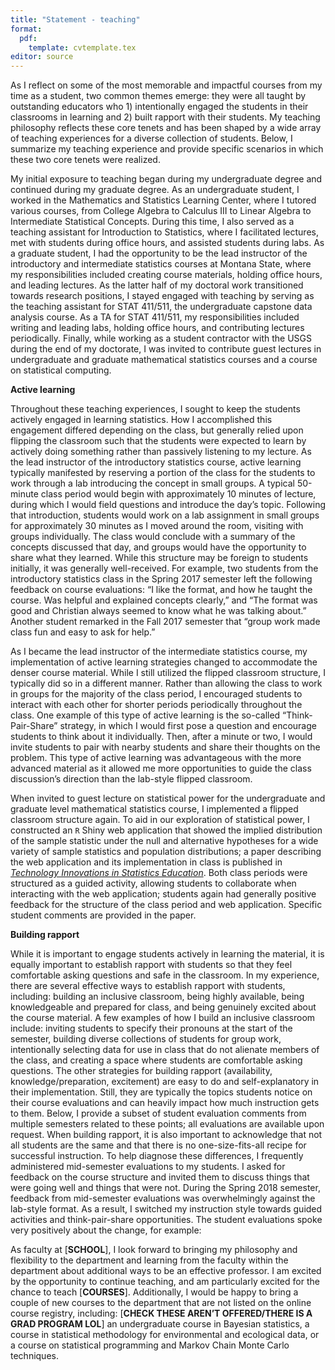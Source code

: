 ```yaml
---
title: "Statement - teaching"
format: 
  pdf:
    template: cvtemplate.tex
editor: source
---
```

<!-- advice: https://crlt.umich.edu/sites/default/files/resource_files/CRLT_no23.pdf -->

\begin{flushright}
Christian Stratton

\href{mailto:christianstratton@montana.edu}{christianstratton@montana.edu}

(406) 261-9426
\end{flushright}

\begin{center}
\textbf{Teaching statement} 
\end{center}

As I reflect on some of the most memorable and impactful courses from my time as a student, two common themes emerge: they were all taught by outstanding educators who 1) intentionally engaged the students in their classrooms in learning and 2) built rapport with their students. My teaching philosophy reflects these core tenets and has been shaped by a wide array of teaching experiences for a diverse collection of students. Below, I summarize my teaching experience and provide specific scenarios in which these two core tenets were realized. 

\vspace*{2mm}

My initial exposure to teaching began during my undergraduate degree and continued during my graduate degree. As an undergraduate student, I worked in the Mathematics and Statistics Learning Center, where I tutored various courses, from College Algebra to Calculus III to Linear Algebra to Intermediate Statistical Concepts. During this time, I also served as a teaching assistant for Introduction to Statistics, where I facilitated lectures, met with students during office hours, and assisted students during labs. As a graduate student, I had the opportunity to be the lead instructor of the introductory and intermediate statistics courses at Montana State, where my responsibilities included creating course materials, holding office hours, and leading lectures. As the latter half of my doctoral work transitioned towards research positions, I stayed engaged with teaching by serving as the teaching assistant for STAT 411/511, the undergraduate capstone data analysis course. As a TA for STAT 411/511, my responsibilities included writing and leading labs, holding office hours, and contributing lectures periodically. Finally, while working as a student contractor with the USGS during the end of my doctorate, I was invited to contribute guest lectures in undergraduate and graduate mathematical statistics courses and a course on statistical computing. 

\vspace*{2mm}

**Active learning**

\vspace*{2mm}

Throughout these teaching experiences, I sought to keep the students actively engaged in learning statistics. How I accomplished this engagement differed depending on the class, but generally relied upon flipping the classroom such that the students were expected to learn by actively doing something rather than passively listening to my lecture. As the lead instructor of the introductory statistics course, active learning typically manifested by reserving a portion of the class for the students to work through a lab introducing the concept in small groups. A typical 50-minute class period would begin with approximately 10 minutes of lecture, during which I would field questions and introduce the day's topic. Following that introduction, students would work on a lab assignment in small groups for approximately 30 minutes as I moved around the room, visiting with groups individually. The class would conclude with a summary of the concepts discussed that day, and groups would have the opportunity to share what they learned. While this structure may be foreign to students initially, it was generally well-received. For example, two students from the introductory statistics class in the Spring 2017 semester left the following feedback on course evaluations: "I like the format, and how he taught the course. Was helpful and explained concepts clearly," and "The format was good and Christian always seemed to know what he was talking about." Another student remarked in the Fall 2017 semester that "group work made class fun and easy to ask for help."

\vspace*{2mm}

As I became the lead instructor of the intermediate statistics course, my implementation of active learning strategies changed to accommodate the denser course material. While I still utilized the flipped classroom structure, I typically did so in a different manner. Rather than allowing the class to work in groups for the majority of the class period, I encouraged students to interact with each other for shorter periods periodically throughout the class. One example of this type of active learning is the so-called "Think-Pair-Share" strategy, in which I would first pose a question and encourage students to think about it individually. Then, after a minute or two, I would invite students to pair with nearby students and share their thoughts on the problem. This type of active learning was advantageous with the more advanced material as it allowed me more opportunities to guide the class discussion's direction than the lab-style flipped classroom. 

\vspace*{2mm}

When invited to guest lecture on statistical power for the undergraduate and graduate level mathematical statistics course, I implemented a flipped classroom structure again. To aid in our exploration of statistical power, I constructed an `R` Shiny web application that showed the implied distribution of the sample statistic under the null and alternative hypotheses for a wide variety of sample statistics and population distributions; a paper describing the web application and its implementation in class is published in [*Technology Innovations in Statistics Education*](https://doi.org/10.5070/T513146468). Both class periods were structured as a guided activity, allowing students to collaborate when interacting with the web application; students again had generally positive feedback for the structure of the class period and web application. Specific student comments are provided in the paper.

\vspace*{2mm}

**Building rapport**

\vspace*{2mm}

While it is important to engage students actively in learning the material, it is equally important to establish rapport with students so that they feel comfortable asking questions and safe in the classroom. In my experience, there are several effective ways to establish rapport with students, including: building an inclusive classroom, being highly available, being knowledgeable and prepared for class, and being genuinely excited about the course material. A few examples of how I build an inclusive classroom include: inviting students to specify their pronouns at the start of the semester, building diverse collections of students for group work, intentionally selecting data for use in class that do not alienate members of the class, and creating a space where students are comfortable asking questions. The other strategies for building rapport (availability, knowledge/preparation, excitement) are easy to do and self-explanatory in their implementation. Still, they are typically the topics students notice on their course evaluations and can heavily impact how much instruction gets to them. Below, I provide a subset of student evaluation comments from multiple semesters related to these points; all evaluations are available upon request. 
\begin{itemize}
\item Christian taught the class extremely well during class time I just lost focus during lectures but he was willing to meet up or to help whenever it was needed. He was always friendly and checked how we were doing. He always made sure we all knew what was coming up as far as tests and assignments way beforehand. I think his grading was more than fair and understanding.
\item Christian did a fantastic job of teaching this class. Mastery of course material was obvious, but he tried hard to stimulate one's interest for statistics. He was always available for assistance as well. Thanks for an awesome semester Christian, I really enjoyed this class, which is saying something because I don't really like math at all. You're a great teacher, keep it up.
\item Christian was a very kind and caring instructor. He was always available and willing to help everyone. Overall was great to work with. 
\item Professor seemed excited about stats so class was not boring. Professor always available when help was needed. Thanks!
\item Amazing teacher! He was very helpful + responsive to any questions we had throughout the semester. Christian is definitely an asset to the MSU stats department. 
\item Mr. Stratton is a great instructor. He is extremely helpful and clear in his presentations. He gives excellent and timely feedback and obviously puts a lot of effort into teaching this course. 
\item I appreciate your knowledge of the material and your willingness to help anytime.
\item Christian is a great teacher who clearly loves stats and is very concerned with students understanding of the material. 
\item I don't quite like stats, but I didn't hate coming to class because Christian was always excited to be there and made a difficult subject learnable by breaking it up into bite size pieces.
\item You genuinely cared about all of us and our understanding of statistics. You were enthusiastic (even when we weren't) and you went above and beyond for us even when you didn't have to. You have been the best TA I've had so far in my college career. It was a pleasure to learn statistics from you Christian!
\end{itemize}

When building rapport, it is also important to acknowledge that not all students are the same and that there is no one-size-fits-all recipe for successful instruction. To help diagnose these differences, I frequently administered mid-semester evaluations to my students. I asked for feedback on the course structure and invited them to discuss things that were going well and things that were not. During the Spring 2018 semester, feedback from mid-semester evaluations was overwhelmingly against the lab-style format. As a result, I switched my instruction style towards guided activities and think-pair-share opportunities. The student evaluations spoke very positively about the change, for example:
\begin{itemize}
\item The change in the way the class was taught at the end of the semester worked much better
\item Class went well. Breaking activities into group work and coming back together as a class was okay. Working as a class went better.
\item Didn't learn that much from the group work but when taught up front/asked for help things become more clear.
\item I thought that the course was very well known and explained well, I liked the flexibility you had with what teaching methods worked better. Overall, a good stats TA.
\end{itemize}

\vspace*{2mm}

As faculty at [**SCHOOL**], I look forward to bringing my philosophy and flexibility to the department and learning from the faculty within the department about additional ways to be an effective professor. I am excited by the opportunity to continue teaching, and am particularly excited for the chance to teach [**COURSES**]. Additionally, I would be happy to bring a couple of new courses to the department that are not listed on the online course registry, including: [**CHECK THESE AREN'T OFFERED/THERE IS A GRAD PROGRAM LOL**] an undergraduate course in Bayesian statistics, a course in statistical methodology for environmental and ecological data, or a course on statistical programming and Markov Chain Monte Carlo techniques. 


<!-- I still vividly remember sitting down for my first day of introductory statistics with Dr. Katharine Banner in the fall of 2015. As we all wrestled with the installation of `R`, `R` Markdown, and MikTeX, Dr. Banner shared visualizations created in `R` from various projects during graduate school. Her excitement was palpable as she described the power of statistics to provide data-driven solutions to real-world problems. I recall spending the rest of my evening with the `cars` data set and StackOverflow, trying to figure out how to overlay a density plot on a histogram. -->

<!-- \vspace*{2mm} -->

<!-- A year later, I found myself enrolled in probability theory with Dr. Jennifer Green, thumbing through the course calendar before class, intimidated by terms like "Jacobian transformations" and "moment-generating functions." My anxiety was immediately alleviated as the ice-breaker on the first day of class ignited a 30-minute discussion about our backgrounds, expectations, and the power of statistics to change the way people think about the world. Each of the following classes began with a prompt first discussed in small groups, then again shared as a class. This technique left me feeling excited for class despite my trepidation prior to the start of the semester. For the remainder of my time in school, Dr. Green remained remarkably approachable, always happy to talk about effective teaching strategies, or other statistical novelties, such as how the hypergeometric distribution may be used in forensic glass comparison. -->

<!-- \vspace*{2mm} -->

<!-- Two years later in the fall of 2017, I enrolled in Bayesian data analysis with Dr. Andrew Hoegh. Frequently throughout the semester, Dr. Hoegh flipped the classroom, encouraging us to work in groups to derive posterior distributions and construct MCMC samplers. During this time, Dr. Hoegh would visit with each group and field questions, at times posing new questions for the group to ponder. Through this process, I developed a deep curiosity for Bayesian statistics, which motivated me to visit Dr. Hoegh's office hours frequently. During these visits, we had lengthy conversations about the philosophy of Bayesian statistics, practical applications, and the nuts and bolts of Bayesian computation. These conversations are particularly memorable, as Dr. Hoegh would tirelessly entertain my curiosities, often answering questions with questions and encouraging me to dive deeper into literature and scholarship. -->








